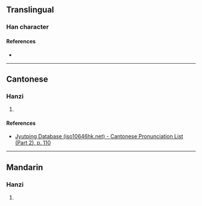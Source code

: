 {{character info}}
==Translingual==

===Han character===
{{Han char|rn=61|rad=心|as=12|sn=15|four=|canj=PYDK|ids=⿰忄敦}}

====References====
* {{Han ref|kx=0403.070|dkj=11227|dj=0743.110|hdz=42356.020|uh=619E|ud=24990}}

----

==Cantonese==

===Hanzi===
{{yue-hanzi|jyut=[[deoi6]]|y=deui6}}

# {{rfdef|yue|sort=心12}}

====References====
* [http://www.iso10646hk.net/jp/document/download.jsp Jyutping Database (iso10646hk.net) - Cantonese Pronunciation List (Part 2), p. 110]

----

==Mandarin==

===Hanzi===
{{cmn-hanzi|pin=[[duì]] ([[dui4]])|wg=tui<sup>4</sup>}}

# {{rfdef|cmn|sort=心12}}